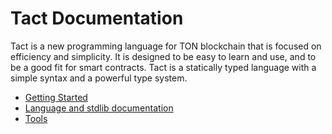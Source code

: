 # Tact Documentation

Tact is a new programming language for TON blockchain that is focused on efficiency and simplicity. It is designed to be easy to learn and use, and to be a good fit for smart contracts. Tact is a statically typed language with a simple syntax and a powerful type system.

* [Getting Started](/start)
* [Language and stdlib documentation](/language/guides/types)
* [Tools](/tools/typescript)